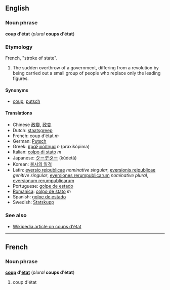 ==English==
===Noun phrase===
'''coup d'état''' (''plural'' '''coups d'état''')

===Etymology===
French, "stroke of state".

#The sudden overthrow of a government, differing from a revolution by being carried out a small group of people who replace only the leading figures.

====Synonyms====
*[[coup]], [[putsch]]

====Translations====
*Chinese [[政變]], [[政变]]
*Dutch: [[staatsgreep]]
*French: coup d'état ''m''
*German: [[Putsch]]
*Greek: [[πραξικόπημα]] ''n'' (praxikópima)
*Italian: [[colpo di stato]] ''m''
*Japanese: [[クーデター]] (kûdetâ)
*Korean: [[불시의 일격]]
*Latin: [[eversio reipublicae]] ''nominative singular'', [[eversionis reipublicae]] ''genitive singular'', [[eversiones rerumpublicarum]] ''nominative plural'', [[eversionum rerumpublicarum]]
*Portuguese: [[golpe de estado]]
*[[Romanica]]: [[colpo de stato]] ''m''
*Spanish: [[golpe de estado]]
*Swedish: [[Statskupp]]

===See also===
*[[w:Coup d'état|Wikipedia article on coups d'état]]

----
==French==
===Noun phrase===
'''[[coup]] d'[[état]]''' (''plural'' '''coups d'état''')

#coup d'état